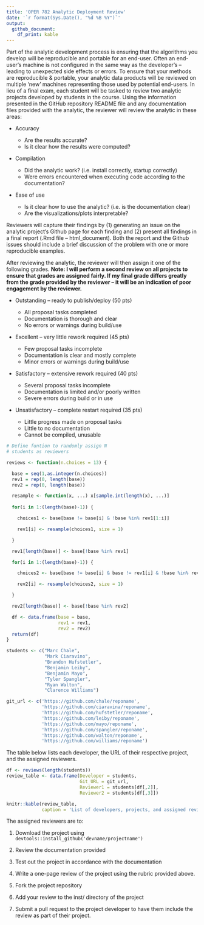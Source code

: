 ```yaml
---
title: 'OPER 782 Analytic Deployment Review'
date: '`r format(Sys.Date(), "%d %B %Y")`'
output: 
  github_document:
    df_print: kable
---
```




Part of the analytic development process is ensuring that the algorithms you develop will be reproducible and portable for an end-user.  Often an end-user’s machine is not configured in the same way as the developer’s – leading to unexpected side effects or errors.  To ensure that your methods are reproducible & portable, your analytic data products will be reviewed on multiple ‘new’ machines representing those used by potential end-users.
In lieu of a final exam, each student will be tasked to review two analytic projects developed by students in the course.  Using the information presented in the GitHub repository README file and any documentation files provided with the analytic, the reviewer will review the analytic in these areas:

- Accuracy

    + Are the results accurate? 
    + Is it clear how the results were computed?

- Compilation

    + Did the analytic work? (i.e. install correctly, startup correctly)
    + Were errors encountered when executing code according to the documentation?

- Ease of use

    + Is it clear how to use the analytic?  (i.e. is the documentation clear)
    + Are the visualizations/plots interpretable? 

Reviewers will capture their findings by (1) generating an issue on the analytic project’s Github page for each finding and (2) present all findings in a final report (.Rmd file – html_document).  Both the report and the Github issues should include a brief discussion of the problem with one or more reproducible examples.

After reviewing the analytic, the reviewer will then assign it one of the following grades.  __Note: I will perform a second review on all projects to ensure that grades are assigned fairly.  If my final grade differs greatly from the grade provided by the reviewer – it will be an indication of poor engagement by the reviewer.__

- Outstanding – ready to publish/deploy (50 pts)

    + All proposal tasks completed 
    + Documentation is thorough and clear
    + No errors or warnings during build/use

- Excellent – very little rework required (45 pts)

    + Few proposal tasks incomplete 
    + Documentation is clear and mostly complete
    + Minor errors or warnings during build/use

- Satisfactory – extensive rework required (40 pts) 

    + Several proposal tasks incomplete
    + Documentation is limited and/or poorly written
    + Severe errors during build or in use

- Unsatisfactory – complete restart required (35 pts) 

    + Little progress made on proposal tasks 
    + Little to no documentation
    + Cannot be compiled, unusable

```r
# Define funtion to randomly assign N
# students as reviewers

reviews <- function(n.choices = 13) {

  base = seq(1,as.integer(n.choices))
  rev1 = rep(0, length(base))
  rev2 = rep(0, length(base))

  resample <- function(x, ...) x[sample.int(length(x), ...)]
  
  for(i in 1:(length(base)-1)) {

    choices1 <- base[base != base[i] & !base %in% rev1[1:i]]

    rev1[i] <- resample(choices1, size = 1)

  }

  rev1[length(base)] <- base[!base %in% rev1]

  for(i in 1:(length(base)-1)) {

    choices2 <- base[base != base[i] & base != rev1[i] & !base %in% rev2[1:i]]

    rev2[i] <- resample(choices2, size = 1)

  }

  rev2[length(base)] <- base[!base %in% rev2]

  df <- data.frame(base = base,
                   rev1 = rev1,
                   rev2 = rev2)
  return(df)
}
```

```r
students <- c("Marc Chale",
              "Mark Ciaravino",
              "Brandon Hufstetler",
              "Benjamin Leiby",
              "Benjamin Mayo",
              "Tyler Spangler",
              "Ryan Walton",
              "Clarence Williams")

git_url <- c('https://github.com/chale/reponame',
             'https://github.com/ciaravina/reponame',
             'https://github.com/hufstetler/reponame',
             'https://github.com/leiby/reponame',
             'https://github.com/mayo/reponame',
             'https://github.com/spangler/reponame',
             'https://github.com/walton/reponame',
             'https://github.com/williams/reponame')
```

The table below lists each developer, the URL of their respective project, and the assigned reviewers. 

```r
df <- reviews(length(students))
review_table <- data.frame(Developer = students,
                           Git_URL = git_url,
                           Reviewer1 = students[df[,2]],
                           Reviewer2 = students[df[,3]])

knitr::kable(review_table,
             caption = 'List of developers, projects, and assigned reviewers for OPER782 (Winter 2020)')
```

The assigned reviewers are to:

1. Download the project using `devtools::install_github('devname/projectname')`

2. Review the documentation provided 

3. Test out the project in accordance with the documentation

4. Write a one-page review of the project using the rubric provided above.

5. Fork the project repository

6. Add your review to the inst/ directory of the project

7. Submit a pull request to the project developer to have them include the review as part of their project.

